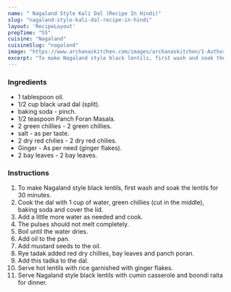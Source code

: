 ---
name: " Nagaland Style Kali Dal (Recipe In Hindi)"
slug: "nagaland-style-kali-dal-recipe-in-hindi"
layout: 'RecipeLayout'
prepTime: "55"
cuisine: "Nagaland"
cuisineSlug: "nagaland"
image: "https://www.archanaskitchen.com/images/archanaskitchen/1-Author/Dhara_joshi/DSC_1300-2.jpg"
excerpt: "To make Nagaland style black lentils, first wash and soak the lentils for 30 minutes"
---

### Ingredients

-  1 tablespoon oil.
- 1/2 cup black urad dal (split).
-  baking soda - pinch.
-  1/2 teaspoon Panch Foran Masala.
-  2 green chillies - 2 green chillies.
-  salt - as per taste.
-  2 dry red chilies - 2 dry red chilies.
-  Ginger - As per need (ginger flakes).
-  2 bay leaves - 2 bay leaves.

### Instructions

1. To make Nagaland style black lentils, first wash and soak the lentils for 30 minutes.
1. Cook the dal with 1 cup of water, green chillies (cut in the middle), baking soda and cover the lid.
1. Add a little more water as needed and cook.
1. The pulses should not melt completely.
1. Boil until the water dries.
1. Add oil to the pan.
1. Add mustard seeds to the oil.
1. Rye tadak added red dry chillies, bay leaves and panch poran.
1. Add this tadka to the dal.
1. Serve hot lentils with rice garnished with ginger flakes.
1. Serve Nagaland style black lentils with cumin casserole and boondi raita for dinner.
